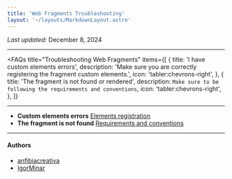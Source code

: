```yaml
---
title: 'Web Fragments Troubleshooting'
layout: '~/layouts/MarkdownLayout.astro'
---
```


_Last updated_: December 8, 2024

---




<FAQs
  title="Troubleshooting Web Fragments"
  items={[
    {
      title: 'I have custom elements errors',
      description:
        'Make sure you are correctly registering the fragment custom elements.',
      icon: 'tabler:chevrons-right',
    },
    {
      title: 'The fragment is not found or rendered',
      description: `Make sure to be following the requirements and conventions`,
      icon: 'tabler:chevrons-right',
    },
  ]}
>
  <Fragment slot="bg">
    <div class="absolute inset-0 bg-blue-50 dark:bg-transparent"></div>
  </Fragment>
</FAQs>

--------

- **Custom elements errors**
 <a href="../documentation/elements">Elements registration</a>
- **The fragment is not found**
 <a href="../documentation/gateway.md#pre-requirements-and-conventions">Requirements and conventions</a>

--------------
#### Authors
<ul class="authors">
    <li class="author"><a href="https://github.com/anfibiacreativa">anfibiacreativa</a></li>
    <li class="author"><a href="https://github.com/igorminar">IgorMinar</a></li>
<ul>